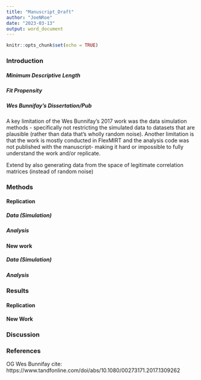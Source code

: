 ```yaml
---
title: "Manuscript_Draft"
author: "JoeNRoe"
date: "2023-03-13"
output: word_document
---
```


```r
knitr::opts_chunk$set(echo = TRUE)
```

### Introduction  

##### Minimum Descriptive Length  

##### Fit Propensity  

##### Wes Bunnifay's Dissertation/Pub  

A key limitation of the Wes Bunnifay's 2017 work was the data simulation methods - specifically not restricting the simulated data to datasets that are plausible (rather than data that's wholly random noise). Another limitation is that the work is mostly conducted in FlexMIRT and the analysis code was not published with the manuscript- making it hard or impossible to fully understand the work and/or replicate.  

Extend by also generating data from the space of legitimate correlation matrices (instead of random noise)

### Methods  

#### Replication  

##### Data (Simulation)  

##### Analysis  

#### New work  

##### Data (Simulation)  

##### Analysis  


### Results  

#### Replication  

#### New Work  

### Discussion  

### References  


OG Wes Bunnifay cite:  
https://www.tandfonline.com/doi/abs/10.1080/00273171.2017.1309262  

